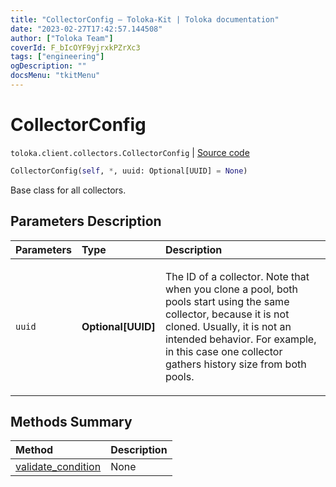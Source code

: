 ```yaml
---
title: "CollectorConfig — Toloka-Kit | Toloka documentation"
date: "2023-02-27T17:42:57.144508"
author: ["Toloka Team"]
coverId: F_bIcOYF9yjrxkPZrXc3
tags: ["engineering"]
ogDescription: ""
docsMenu: "tkitMenu"
---
```


# CollectorConfig
`toloka.client.collectors.CollectorConfig` | [Source code](https://github.com/Toloka/toloka-kit/blob/v1.1.4/src/client/collectors.py#L41)

```python
CollectorConfig(self, *, uuid: Optional[UUID] = None)
```

Base class for all collectors.

## Parameters Description

| Parameters | Type | Description |
| :----------| :----| :-----------|
`uuid`|**Optional\[UUID\]**|<p>The ID of a collector. Note that when you clone a pool, both pools start using the same collector, because it is not cloned. Usually, it is not an intended behavior. For example, in this case one collector gathers history size from both pools.</p>
## Methods Summary

| Method | Description |
| :------| :-----------|
[validate_condition](/docs/toloka-kit/reference/toloka.client.collectors.CollectorConfig.validate_condition)| None